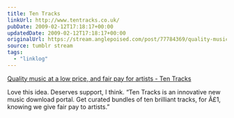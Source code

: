 ```yaml
---
title: Ten Tracks
linkUrl: http://www.tentracks.co.uk/
pubDate: 2009-02-12T17:18:17+00:00
updatedDate: 2009-02-12T17:18:17+00:00
originalUrl: https://stream.anglepoised.com/post/77784369/quality-music-at-a-low-price-and-fair-pay-for
source: tumblr stream
tags:
  - "linklog"
---
```


[Quality music at a low price, and fair pay for artists - Ten Tracks][1]

Love this idea. Deserves support, I think. &ldquo;Ten Tracks is an innovative new music download portal. Get curated bundles of ten brilliant tracks, for Â£1, knowing we give fair pay to artists.&rdquo;

[1]: http://www.tentracks.co.uk/
